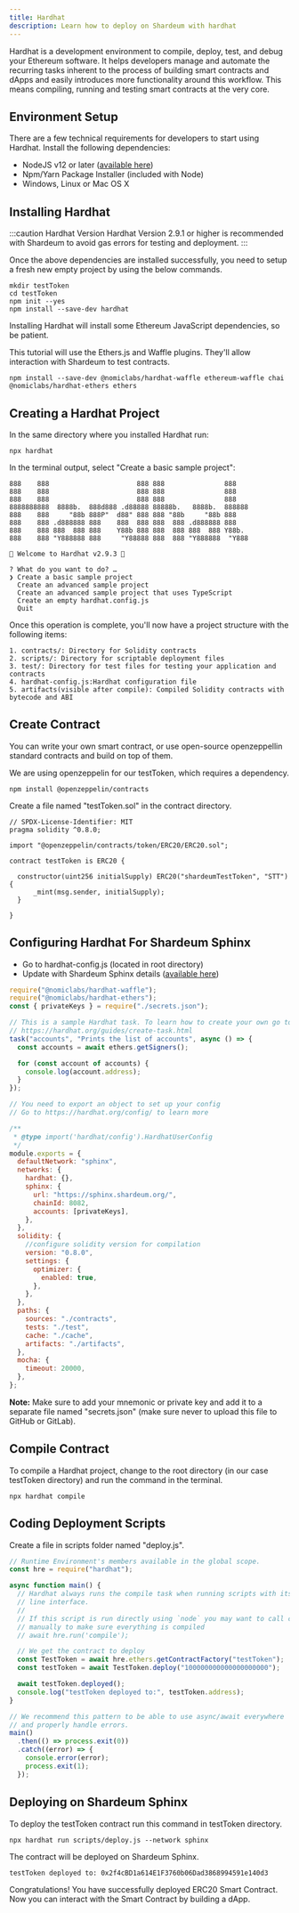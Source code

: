 ```yaml
---
title: Hardhat
description: Learn how to deploy on Shardeum with hardhat
---
```



Hardhat is a development environment to compile, deploy, test, and debug your Ethereum software. It helps developers manage and automate the recurring tasks inherent to the process of building smart contracts and dApps and easily introduces more functionality around this workflow. This means compiling, running and testing smart contracts at the very core.

## Environment Setup

There are a few technical requirements for developers to start using Hardhat. Install the following dependencies:

- NodeJS v12 or later ([available here](https://nodejs.org/en/))
- Npm/Yarn Package Installer (included with Node)
- Windows, Linux or Mac OS X

## Installing Hardhat

:::caution Hardhat Version
Hardhat Version 2.9.1 or higher is recommended with Shardeum to avoid gas errors for testing and deployment.
:::

Once the above dependencies are installed successfully, you need to setup a fresh new empty project by using the below commands.


```shell
mkdir testToken
cd testToken
npm init --yes
npm install --save-dev hardhat
```


<Callout title="Hardhat Version" type="info">

Installing Hardhat will install some Ethereum JavaScript dependencies, so be patient.

</Callout>

This tutorial will use the Ethers.js and Waffle plugins. They'll allow interaction with Shardeum to test contracts.

```shell
npm install --save-dev @nomiclabs/hardhat-waffle ethereum-waffle chai @nomiclabs/hardhat-ethers ethers
```

## Creating a Hardhat Project

In the same directory where you installed Hardhat run:


```shell
npx hardhat
```

In the terminal output, select "Create a basic sample project":

```
888    888                      888 888               888
888    888                      888 888               888
888    888                      888 888               888
8888888888  8888b.  888d888 .d88888 88888b.   8888b.  888888
888    888     "88b 888P"  d88" 888 888 "88b     "88b 888
888    888 .d888888 888    888  888 888  888 .d888888 888
888    888 888  888 888    Y88b 888 888  888 888  888 Y88b.
888    888 "Y888888 888     "Y88888 888  888 "Y888888  "Y888

👷 Welcome to Hardhat v2.9.3 👷‍

? What do you want to do? …
❯ Create a basic sample project
  Create an advanced sample project
  Create an advanced sample project that uses TypeScript
  Create an empty hardhat.config.js
  Quit
```

Once this operation is complete, you'll now have a project structure with the following items:

```
1. contracts/: Directory for Solidity contracts
2. scripts/: Directory for scriptable deployment files
3. test/: Directory for test files for testing your application and contracts
4. hardhat-config.js:Hardhat configuration file
5. artifacts(visible after compile): Compiled Solidity contracts with bytecode and ABI
```

## Create Contract

You can write your own smart contract, or use open-source openzeppellin standard contracts and build on top of them.

We are using openzeppelin for our testToken, which requires a dependency.

```shell
npm install @openzeppelin/contracts
```

Create a file named "testToken.sol" in the contract directory.

```solidity
// SPDX-License-Identifier: MIT
pragma solidity ^0.8.0;

import "@openzeppelin/contracts/token/ERC20/ERC20.sol";

contract testToken is ERC20 {

  constructor(uint256 initialSupply) ERC20("shardeumTestToken", "STT") {
      _mint(msg.sender, initialSupply);
  }

}
```

## Configuring Hardhat For Shardeum Sphinx

- Go to hardhat-config.js (located in root directory)
- Update with Shardeum Sphinx details ([available here](/network/endpoints))

```js
require("@nomiclabs/hardhat-waffle");
require("@nomiclabs/hardhat-ethers");
const { privateKeys } = require("./secrets.json");

// This is a sample Hardhat task. To learn how to create your own go to
// https://hardhat.org/guides/create-task.html
task("accounts", "Prints the list of accounts", async () => {
  const accounts = await ethers.getSigners();

  for (const account of accounts) {
    console.log(account.address);
  }
});

// You need to export an object to set up your config
// Go to https://hardhat.org/config/ to learn more

/**
 * @type import('hardhat/config').HardhatUserConfig
 */
module.exports = {
  defaultNetwork: "sphinx",
  networks: {
    hardhat: {},
    sphinx: {
      url: "https://sphinx.shardeum.org/",
      chainId: 8082,
      accounts: [privateKeys],
    },
  },
  solidity: {
    //configure solidity version for compilation
    version: "0.8.0",
    settings: {
      optimizer: {
        enabled: true,
      },
    },
  },
  paths: {
    sources: "./contracts",
    tests: "./test",
    cache: "./cache",
    artifacts: "./artifacts",
  },
  mocha: {
    timeout: 20000,
  },
};
```

**Note:** Make sure to add your mnemonic or private key and add it to a separate file named "secrets.json" (make sure never to upload this file to GitHub or GitLab).

## Compile Contract

To compile a Hardhat project, change to the root directory (in our case testToken directory) and run the command in the terminal.


```shell
npx hardhat compile
```

## Coding Deployment Scripts

Create a file in scripts folder named "deploy.js".


```js
// Runtime Environment's members available in the global scope.
const hre = require("hardhat");

async function main() {
  // Hardhat always runs the compile task when running scripts with its command
  // line interface.
  //
  // If this script is run directly using `node` you may want to call compile
  // manually to make sure everything is compiled
  // await hre.run('compile');

  // We get the contract to deploy
  const TestToken = await hre.ethers.getContractFactory("testToken");
  const testToken = await TestToken.deploy("100000000000000000000");

  await testToken.deployed();
  console.log("testToken deployed to:", testToken.address);
}

// We recommend this pattern to be able to use async/await everywhere
// and properly handle errors.
main()
  .then(() => process.exit(0))
  .catch((error) => {
    console.error(error);
    process.exit(1);
  });
```


## Deploying on Shardeum Sphinx

To deploy the testToken contract run this command in testToken directory.

```shell
npx hardhat run scripts/deploy.js --network sphinx
```

The contract will be deployed on Shardeum Sphinx.

```
testToken deployed to: 0x2f4cBD1a614E1F3760b06Dad3868994591e140d3
```

Congratulations! You have successfully deployed ERC20 Smart Contract. Now you can interact with the Smart Contract by building a dApp.
